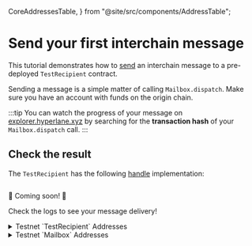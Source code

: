 
  CoreAddressesTable,
} from "@site/src/components/AddressTable";

# Send your first interchain message

This tutorial demonstrates how to [send](./reference/messaging/send.mdx) an interchain message to a pre-deployed `TestRecipient` contract.

<SimpleMessagingDiagram />

Sending a message is a simple matter of calling `Mailbox.dispatch`. Make sure you have an account with funds on the origin chain.

<MessageQuickstart />

:::tip
You can watch the progress of your message on [explorer.hyperlane.xyz](https://explorer.hyperlane.xyz/) by searching for the **transaction hash** of your `Mailbox.dispatch` call.
:::

## Check the result

The `TestRecipient` has the following [handle](./reference/messaging/receive.mdx) implementation:

<Tabs groupId="lang">
<TabItem value="sol" label="Solidity">

```solidity file=<rootDir>/node_modules/@hyperlane-xyz/core/contracts/test/TestRecipient.sol#L30-L38
```

</TabItem>
<TabItem value="cw" label="CosmWasm">

🚧 Coming soon! 🚧

</TabItem>
</Tabs>

Check the logs to see your message delivery!

<details>
  <summary>Testnet `TestRecipient` Addresses</summary>
  <CoreAddressesTable environment="testnet" contract="testRecipient" />
</details>

<details>
  <summary>Testnet `Mailbox` Addresses</summary>
  <CoreAddressesTable environment="testnet" contract="mailbox" />
</details>
